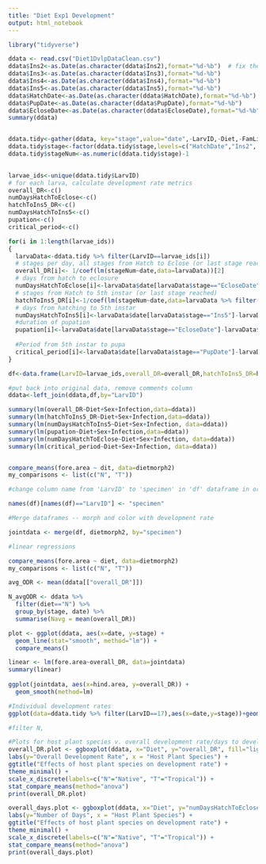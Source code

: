 ```yaml
---
title: "Diet Exp1 Development"
output: html_notebook
---
```

```r
library("tidyverse")
```


```r

ddata <- read.csv("Diet1DvlpDataClean.csv")
ddata$Ins2<-as.Date(as.character(ddata$Ins2),format="%d-%b")  # fix the year problem
ddata$Ins3<-as.Date(as.character(ddata$Ins3),format="%d-%b")
ddata$Ins4<-as.Date(as.character(ddata$Ins4),format="%d-%b")
ddata$Ins5<-as.Date(as.character(ddata$Ins5),format="%d-%b")
ddata$HatchDate<-as.Date(as.character(ddata$HatchDate),format="%d-%b")
ddata$PupDate<-as.Date(as.character(ddata$PupDate),format="%d-%b")
ddata$EcloseDate<-as.Date(as.character(ddata$EcloseDate),format="%d-%b")
summary(ddata)



```

```r
ddata.tidy<-gather(ddata, key="stage",value="date",-LarvID,-Diet,-FamLine,-Infection,-Dead,-Sex, -X)
ddata.tidy$stage<-factor(ddata.tidy$stage,levels=c("HatchDate","Ins2", "Ins3","Ins4","Ins5","PupDate","EcloseDate"))
ddata.tidy$stageNum<-as.numeric(ddata.tidy$stage)-1

  
larvae_ids<-unique(ddata.tidy$LarvID)
# for each larva, calculate development rate metrics
overall_DR<-c()
numDaysHatchToEclose<-c()
hatchToIns5_DR<-c()
numDaysHatchToIns5<-c()
pupation<-c()
critical_period<-c()

for(i in 1:length(larvae_ids))
{
  larvaData<-ddata.tidy %>% filter(LarvID==larvae_ids[i])
  # stages per day, all stages from Hatch to Eclose (or last stage reached)
  overall_DR[i]<- 1/coef(lm(stageNum~date,data=larvaData))[2] 
  # days from hatch to eclosure
  numDaysHatchToEclose[i]<-larvaData$date[larvaData$stage=="EcloseDate"]-larvaData$date[larvaData$stage=="HatchDate"]
  # stages from Hatch to 5th instar (or last stage reached)
  hatchToIns5_DR[i]<-1/coef(lm(stageNum~date,data=larvaData %>% filter(stageNum<5)))[2] 
  # days from hatching to 5th instar
  numDaysHatchToIns5[i]<-larvaData$date[larvaData$stage=="Ins5"]-larvaData$date[larvaData$stage=="HatchDate"]
  #duration of pupation
  pupation[i]<-larvaData$date[larvaData$stage=="EcloseDate"]-larvaData$date[larvaData$stage=="PupDate"]
  
  #Period from 5th instar to pupa
  critical_period[i]<-larvaData$date[larvaData$stage=="PupDate"]-larvaData$date[larvaData$stage=="Ins5"]
}

df<-data.frame(LarvID=larvae_ids,overall_DR=overall_DR,hatchToIns5_DR=hatchToIns5_DR,numDaysHatchToIns5=numDaysHatchToIns5,critical_period=critical_period)

#put back into original data, remove comments column
ddata<-left_join(ddata,df,by="LarvID")
```

```r

summary(lm(overall_DR~Diet+Sex+Infection,data=ddata))
summary(lm(hatchToIns5_DR~Diet+Sex+Infection,data=ddata))
summary(lm(numDaysHatchToIns5~Diet+Sex+Infection, data=ddata))
summary(lm(pupation~Diet+Sex+Infection,data=ddata))
summary(lm(numDaysHatchToEclose~Diet+Sex+Infection, data=ddata))
summary(lm(critical_period~Diet+Sex+Infection, data=ddata))


compare_means(fore.area ~ dit, data=dietmorph2)
my_comparisons <- list(c("N", "T"))

```

```r
#change column name from 'LarvID' to 'specimen' in 'df' dataframe in order to merge dataframes by specimen

names(df)[names(df)=="LarvID"] <- "specimen"

#Merge dataframes -- morph and color with development rate

jointdata <- merge(df, dietmorph2, by="specimen")

#linear regressions 


```

```r

compare_means(fore.area ~ diet, data=dietmorph2)
my_comparisons <- list(c("N", "T"))

avg_ODR <- mean(ddata[["overall_DR"]])

N_avgODR <- ddata %>%
  filter(diet=="N") %>%
  group_by(stage, date) %>%
  summarise(Navg = mean(overall_DR))

plot <- ggplot(ddata, aes(x=date, y=stage) +
  geom_line(stat="smooth", method="lm")) +
  compare_means()

linear <- lm(fore.area~overall_DR, data=jointdata)
summary(linear)
 
ggplot(jointdata, aes(x=hind.area, y=overall_DR)) +
  geom_smooth(method=lm)

```

```r
#Individual development rates
ggplot(data=ddata.tidy %>% filter(LarvID==17),aes(x=date,y=stage))+geom_point()+geom_smooth(aes(y=as.numeric(stage)),method="lm",se=FALSE) 

#filter N, 

#Plots for host plant species v. overall development rate/days to development
overall_DR.plot <- ggboxplot(ddata, x="Diet", y="overall_DR", fill="lightblue") +
labs(y="Overall Development Rate", x = "Host Plant Species") + 
ggtitle("Effects of host plant species on development rate") +
theme_minimal() +
scale_x_discrete(labels=c("N"="Native", "T"="Tropical")) +
stat_compare_means(method="anova")
print(overall_DR.plot)

overall_days.plot <- ggboxplot(ddata, x="Diet", y="numDaysHatchToEclose", fill="lightblue") +
labs(y="Number of Days", x = "Host Plant Species") + 
ggtitle("Effects of host plant species on development rate") +
theme_minimal() +
scale_x_discrete(labels=c("N"="Native", "T"="Tropical")) +
stat_compare_means(method="anova")
print(overall_days.plot)
 

```


